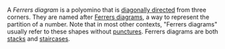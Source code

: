 A _Ferrers diagram_ is a polyomino that is [diagonally directed](/glossary/diagonally-directed) from three corners. They are named after [Ferrers diagrams][ferrers], a way to represent the partition of a number. Note that in most other contexts, "Ferrers diagrams" usually refer to these shapes without [punctures](/glossary/puncture). Ferrers diagrams are both [stacks](/classes/stack) and [staircases](/classes/staircase).

[ferrers]: https://en.wikipedia.org/wiki/Partition_(number_theory)#Ferrers_diagram
